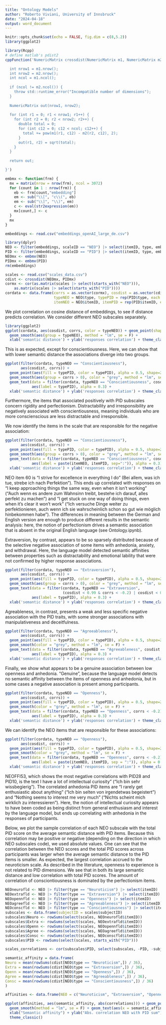 ```yaml
---
title: "Ontology Models"
author: "Roberto Viviani, University of Innsbruck"
date: "2024-04-18"
output: word_document
---
```


```r
knitr::opts_chunk$set(echo = FALSE, fig.dim = c(8,5.2))
library(ggplot2)

library(Rcpp)
# define matlab's pdist2
cppFunction('NumericMatrix crossdist(NumericMatrix m1, NumericMatrix m2) {

  int nrow1 = m1.nrow();
  int nrow2 = m2.nrow();
  int ncol = m1.ncol();
 
  if (ncol != m2.ncol()) {
    throw std::runtime_error("Incompatible number of dimensions");
  }
 
  NumericMatrix out(nrow1, nrow2);
 
  for (int r1 = 0; r1 < nrow1; r1++) {
    for (int r2 = 0; r2 < nrow2; r2++) {
      double total = 0;
      for (int c12 = 0; c12 < ncol; c12++) {
        total += pow(m1(r1, c12) - m2(r2, c12), 2);
      }
      out(r1, r2) = sqrt(total);
    }
  }
 
  return out;

}')

embmx <- function(frm) {
  mx = matrix(nrow = nrow(frm), ncol = 3072)
  for (count in 1 : nrow(frm)) {
    eb <- frm[count,"embedding"]
    em <- sub("\\[", "c\\(", eb)
    em <- sub("\\]", "\\)", em)
    c <- eval(str2expression(em))
    mx[count,] <- c
  }
  mx
}

embeddings <- read.csv("embeddings_openAI_large_de.csv")

library(dplyr)
NEO <- filter(embeddings, scaleID == "NEO") |> select(itemID, type, embedding)
PID <- filter(embeddings, scaleID == "PID") |> select(itemID, type, embedding)
NEOmx <- embmx(NEO)
PIDmx <- embmx(PID)
rm(embeddings)

scales <- read.csv("scales_data.csv")
cdist <- crossdist(NEOmx, PIDmx)
cormx <- cor(as.matrix(scales |> select(starts_with("NEO"))), 
    as.matrix(scales |> select(starts_with("PID"))))
cordata <- data.frame(corrs = as.vector(cormx), cosdist = as.vector(cdist),
                      typeNEO = NEO$type, typePID = rep(PID$type, each = nrow(NEO)),
                      itemNEO = NEO$itemID, itemPID = rep(PID$itemID, each = nrow(NEO)))

```

We plot correlation on cosine distance of embeddings, to see if distance predicts correlation. We consider different NEO subscales separately.

```r

library(ggplot2)
ggplot(cordata, aes(cosdist, corrs, color = typeNEO)) + geom_point(shape=21) + 
  geom_smooth(aes(group = typeNEO), method = "lm", se = F) + 
  xlab('semantic distance') + ylab('responses correlation') + theme_classic()

```

This is as expected, except for conscientiousness. Here, we can show that with lower semantic distance the associations diverge into two groups.

```r
ggplot(filter(cordata, typeNEO == "Conscientiousness"), 
       aes(cosdist, corrs)) + 
  geom_point(aes(fill = typePID, color = typePID), alpha = 0.5, shape=21) + 
  geom_smooth(aes(group = corrs > 0), color = "grey", method = "lm", se = F) + 
  geom_text(data = filter(cordata, typeNEO == "Conscientiousness", cosdist < 0.95), 
            aes(label = typePID), alpha = 0.3) +
  xlab('semantic distance') + ylab('responses correlation') + theme_classic()

```

Furthermore, the items that associated positively with PID subscales concern rigidity and perfectionism. Distractability and irresponsibility are negatively associated with conscientiousness, meaning individuals who are more conscienscious are less distractable and irresponsible.

We now identify the items in the scale that are responsible for the negative association:

```r
ggplot(filter(cordata, typeNEO == "Conscientiousness"), 
       aes(cosdist, corrs)) + 
  geom_point(aes(fill = typePID, color = typePID), alpha = 0.5, shape=21) + 
  geom_smooth(aes(group = corrs > 0), color = "grey", method = "lm", se = F) + 
  geom_text(data = filter(cordata, typeNEO == "Conscientiousness", cosdist < 0.95), 
            aes(label = paste(itemNEO, itemPID, sep=":")), alpha = 0.3) +
  xlab('semantic distance') + ylab('responses correlation') + theme_classic()

```

NEO item 60 is "I strive for excellence in everything I do" (Bei allem, was ich tue, strebe ich nach Perfektion"). This ends up correlated with responses on "I keep approaching things the same way, even when it isn’t working" ("Auch wenn es andere zum Wahnsinn treibt, bestehe ich darauf, alles perfekt zu machen") and "I get stuck on one way of doing things, even when it’s clear it won’t work" ("Ich versuche Dinge weiter zu perfektionieren, auch wenn ich sie wahrscheinlich schon so gut wie möglich hinbekommen habe"). The differences in meaning between the German and English version are enough to produce different results in the semantic analysis: here, the notion of perfectionism drives a semantic association that is absent in the original English language (see Ontology.ipynb).

Extraversion, by contrast, appears to be so sparsely distributed because of the selective negative association of some items with anhedonia, anxiety, and withdrawal. Here, the language model detected semantic affinities between properties such as distractability and emotional lability that were not confirmed by higher response associations.

```r
ggplot(filter(cordata, typeNEO == "Extraversion"), 
       aes(cosdist, corrs)) + 
  geom_point(aes(fill = typePID, color = typePID), alpha = 0.5, shape=21) + 
  geom_smooth(aes(group = corrs > 0), color = "grey", method = "lm", se = F) + 
  geom_text(data = filter(cordata, typeNEO == "Extraversion", 
                          (cosdist < 0.99 & corrs < -0.2) | cosdist < 0.9), 
            aes(label = typePID), alpha = 0.3) +
  xlab('semantic distance') + ylab('responses correlation') + theme_classic()

```

Agreableness, in contrast, presents a weak and less specific negative association with the PID traits, with some stronger associations with manipulativeness and deceitfulness.

```r
ggplot(filter(cordata, typeNEO == "Agreeableness"), 
       aes(cosdist, corrs)) + 
  geom_point(aes(fill = typePID, color = typePID), alpha = 0.5, shape=21) + 
  geom_smooth(color = "grey", method = "lm", se = F) + 
  geom_text(data = filter(cordata, typeNEO == "Agreeableness", cosdist < 0.99, corrs < -0.2), 
            aes(label = typePID), alpha = 0.3) +
  xlab('semantic distance') + ylab('responses correlation') + theme_classic()

```

Finally, we show what appears to be a genuine association between low openness and anhedonia. "Genuine", because the language model detects no semantic affinity between the items of openness and anhedonia, but in some cases a negative association is present among participants.

```r
ggplot(filter(cordata, typeNEO == "Openness"), 
       aes(cosdist, corrs)) + 
  geom_point(aes(fill = typePID, color = typePID), alpha = 0.5, shape=21) + 
  geom_smooth(color = "grey", method = "lm", se = F) + 
  geom_text(data = filter(cordata, typeNEO == "Openness", corrs < -0.2), 
            aes(label = typePID), alpha = 0.3) +
  xlab('semantic distance') + ylab('responses correlation') + theme_classic()

```

We can identify the NEO items that are responsible for these associations:

```r
ggplot(filter(cordata, typeNEO == "Openness"), 
       aes(cosdist, corrs)) + 
  geom_point(aes(fill = typePID, color = typePID), alpha = 0.5, shape=21) + 
  geom_smooth(color = "grey", method = "lm", se = F) + 
  geom_text(data = filter(cordata, typeNEO == "Openness", corrs < -0.2), 
            aes(label = paste(itemNEO, itemPID, sep = ":")), alpha = 0.3) +
  xlab('semantic distance') + ylab('responses correlation') + theme_classic()

```

NEOFFI53, which shows the most negative correlations with PID28 and PID10, is the text I have a lot of intellectual curiosity" ("Ich bin sehr wissbegierig"). The correlated anhedonia PID items are "I rarely get enthusiastic about anything" ("Ich bin selten von irgendetwas begeistert") and "Nothing seems to interest me very much" ("Nichts scheint mich wirklich zu interessieren"). Here, the notion of intellectual curiosity appears to have been coded as being distinct from general enthusiasm and interest by the language model, but ends up correlating with anhedonia in the responses of participants.

Below, we plot the sample correlation of each NEO subscale with the total PID score on the average semantic distance with PID items. Because this correlation may be positive or negative (depending on the direction in which NEO subscales code), we used absolute values. One can see that the correlation between the NEO scores and the total PID scores across participants was larger when the average semantic distance to the PID items is smaller. As expected, the largest correlation accrued to the neuroticism scale. As described in the literature, openness to experience is not related to PID dimensions. We see that in both its large semantic distance and low correlation with total PID scores. The amount of correlation of consciontiousness is dominated by the perfectionism items.

```r
NEOneurofld <- NEO |> filter(type == "Neuroticism") |> select(itemID)
NEOextrafld <- NEO |> filter(type == "Extraversion") |> select(itemID)
NEOopennfld <- NEO |> filter(type == "Openness") |> select(itemID)
NEOagreefld <- NEO |> filter(type == "Agreeableness") |> select(itemID)
NEOconscfld <- NEO |> filter(type == "Conscientiousness") |> select(itemID)
subscales <- data.frame(subjectID = scales$subjectID)
subscales$Neuro <- rowSums(select(scales, NEOneurofld$itemID))
subscales$Extra <- rowSums(select(scales, NEOextrafld$itemID))
subscales$Openn <- rowSums(select(scales, NEOopennfld$itemID))
subscales$Agree <- rowSums(select(scales, NEOagreefld$itemID))
subscales$Consc <- rowSums(select(scales, NEOconscfld$itemID))
subscales$PID <- rowSums(select(scales, starts_with("PID")))

scales_correlations <- cor(subscales$PID, select(subscales, -PID, -subjectID))

semantic_affinity = data.frame(
Neuro = mean(rowSums(cdist[NEO$type == "Neuroticism",]) / 36),
Extra = mean(rowSums(cdist[NEO$type == "Extraversion",]) / 36),
Openn = mean(rowSums(cdist[NEO$type == "Openness",]) / 36),
Agree = mean(rowSums(cdist[NEO$type == "Agreeableness",]) / 36),
Consc = mean(rowSums(cdist[NEO$type == "Conscientiousness",]) / 36)
)

affinities <- data.frame(NEO = c("Neuroticism", "Extraversion", "Openness", "Agreeableness", "Conscientiousness"), correlations = as.vector(scales_correlations), semantic_affinity = as.vector(as.matrix(semantic_affinity)))

ggplot(affinities, aes(semantic_affinity, abs(correlations))) + geom_point() + 
  geom_smooth(method = "lm", se = F) + geom_text(aes(x = semantic_affinity + 0.005, label = NEO)) + 
  xlab("Semantic affinity") + ylab("Abs. correlation NEO with PID sum") + 
  theme_classic()
```

